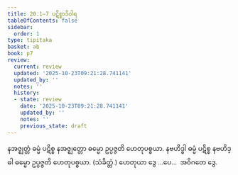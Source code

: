 ```yaml
---
title: 20.1–7 ပဋိစ္စာဒိဝါရ
tableOfContents: false
sidebar:
  order: 1
type: tipitaka
basket: ab
book: p7
review:
  current: review
  updated: '2025-10-23T09:21:28.741141'
  updated_by: ''
  notes: ''
  history:
  - state: review
    date: '2025-10-23T09:21:28.741141'
    updated_by: ''
    notes: ''
    previous_state: draft
---
```



<ReviewStatus review={frontmatter.review} showDetails={true} />

<HypothesisAnnotation frontmatter={frontmatter} />

<DynamicBreadcrumb />

<Division number="34" book="p7" e="ch" v="40" p="72">

<Paragraph number="74" book="p7">
နအဇ္ဈတ္တံ ဓမ္မံ ပဋိစ္စ နအဇ္ဈတ္တော ဓမ္မော ဥပ္ပဇ္ဇတိ ဟေတုပစ္စယာ.
</Paragraph>

<Paragraph number="75" book="p7">
နဗဟိဒ္ဓါ ဓမ္မံ ပဋိစ္စ နဗဟိဒ္ဓါ ဓမ္မော ဥပ္ပဇ္ဇတိ ဟေတုပစ္စယာ. (သံခိတ္တံ.)
</Paragraph>

<Paragraph number="76" book="p7">
ဟေတုယာ ဒွေ …ပေ…  အဝိဂတေ ဒွေ.
</Paragraph>
</Division>